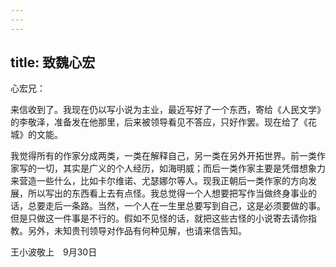 ```yaml
---
---
---
```

title: 致魏心宏
---

心宏兄：

来信收到了。我现在仍以写小说为主业，最近写好了一个东西，寄给《人民文学》的李敬泽，准备发在他那里，后来被领导看见不答应，只好作罢。现在给了《花城》的文能。

我觉得所有的作家分成两类，一类在解释自己，另一类在另外开拓世界。前一类作家写的一切，其实是广义的个人经历，如海明威；而后一类作家主要是凭借想象力来营造一些什么，比如卡尔维诺、尤瑟娜尔等人。现我正朝后一类作家的方向发展，所以写出的东西看上去有点怪。我总觉得一个人想要把写作当做终身事业的话，总要走后一条路。当然，一个人在一生里总要写到自己，这是必须要做的事。但是只做这一件事是不行的。假如不见怪的话，就把这些古怪的小说寄去请你指教。另外，未知贵刊领导对作品有何种见解，也请来信告知。

王小波敬上　9月30日